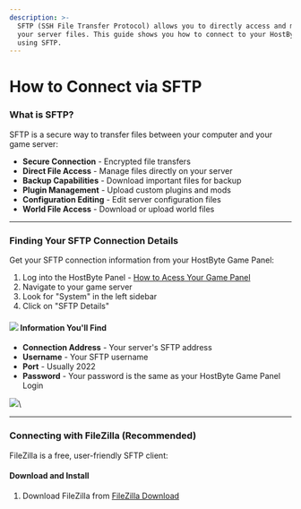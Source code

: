 ```yaml
---
description: >-
  SFTP (SSH File Transfer Protocol) allows you to directly access and manage
  your server files. This guide shows you how to connect to your HostByte server
  using SFTP.
---
```


# How to Connect via SFTP

### What is SFTP?

SFTP is a secure way to transfer files between your computer and your game server:

* **Secure Connection** - Encrypted file transfers
* **Direct File Access** - Manage files directly on your server
* **Backup Capabilities** - Download important files for backup
* **Plugin Management** - Upload custom plugins and mods
* **Configuration Editing** - Edit server configuration files
* **World File Access** - Download or upload world files

***

### Finding Your SFTP Connection Details

Get your SFTP connection information from your HostByte Game Panel:

1. Log into the HostByte Panel - [How to Acess Your Game Panel](https://www.hostbyte.net/billing/knowledgebase/73/How-to-Access-Your-Game-Panel.html)
2. Navigate to your game server
3. Look for "System" in the left sidebar
4. Click on "SFTP Details"

#### ![](https://www.hostbyte.net/billing/images/kb/29_SFTP-SideBar.png) Information You'll Find

* **Connection Address** - Your server's SFTP address
* **Username** - Your SFTP username
* **Port** - Usually 2022
* **Password** - Your password is the same as your HostByte Game Panel Login

![](https://www.hostbyte.net/billing/images/kb/30_SFTP-edited.png)\

***

### Connecting with FileZilla (Recommended)

FileZilla is a free, user-friendly SFTP client:

#### Download and Install

1. Download FileZilla from [FileZilla Download](https://dl2.cdn.filezilla-project.org/client/FileZilla_3.69.3_win64-setup.exe?h=35Uzmd9P5_aH9FIm73XIaA\&x=1754429156)